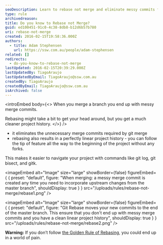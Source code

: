 ```yaml
---
seoDescription: Learn to rebase not merge and eliminate messy commits for a cleaner project history.
type: rule
archivedreason:
title: Do you know to Rebase not Merge?
guid: ed100451-91c0-4c38-8db8-b12d6b57b780
uri: rebase-not-merge
created: 2016-02-15T19:58:36.000Z
authors:
  - title: Adam Stephensen
    url: https://ssw.com.au/people/adam-stephensen
related: []
redirects:
  - do-you-know-to-rebase-not-merge
lastUpdated: 2016-02-15T20:39:29.000Z
lastUpdatedBy: TiagoAraujo
lastUpdatedByEmail: TiagoAraujo@ssw.com.au
createdBy: TiagoAraujo
createdByEmail: TiagoAraujo@ssw.com.au
isArchived: false
---
```


<introEmbed
  body={<>
When you merge a branch you end up with messy merge commits.

Rebasing might take a bit to get your head around, but you get a much cleaner project history.
  </>}
/>
- it eliminates the unnecessary merge commits required by git merge
- rebasing also results in a perfectly linear project history - you can follow the tip of feature all the way to the beginning of the project without any forks.

This makes it easier to navigate your project with commands like git log, git bisect, and gitk.


<imageEmbed
  alt="Image"
  size="large"
  showBorder={false}
  figureEmbed={ {
    preset: "default",
    figure: "When merging: a messy merge commit is created any time you need to incorporate upstream changes from the master branch",
    shouldDisplay: true
  } }
  src="/uploads/rules/rebase-not-merge/rebase1.png"
/>



<imageEmbed
  alt="Image"
  size="large"
  showBorder={false}
  figureEmbed={ {
    preset: "default",
    figure: "Git Rebase moves your new commits to the end of the master branch. This ensure that you don't end up with messy merge commits and you have a clean linear project history",
    shouldDisplay: true
  } }
  src="/uploads/rules/rebase-not-merge/rebase2.png"
/>


**Warning:** If you don’t follow [the Golden Rule of Rebasing](/the-golden-rule-of-rebasing), you could end up in a world of pain.
